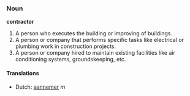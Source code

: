 ===Noun=== 

'''contractor''' 

# A person who executes the building or improving of buildings. 
# A person or company that performs specific tasks like electrical or plumbing work in construction projects.
# A person or company hired to maintain existing facilities like air conditioning systems, groundskeeping, etc.

====Translations==== 

*Dutch: [[aannemer]] ''m''